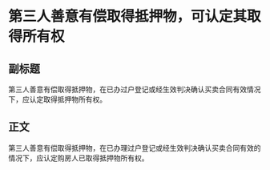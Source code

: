 # 第三人善意有偿取得抵押物，可认定其取得所有权
## 副标题
第三人善意有偿取得抵押物，在已办过户登记或经生效判决确认买卖合同有效情况下，应认定取得抵押物所有权。
## 正文
第三人善意有偿取得抵押物，在已办理过户登记或经生效判决确认买卖合同有效的情况下，应认定购房人已取得抵押物所有权。